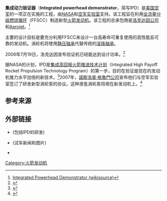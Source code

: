 '''集成动力验证器'''（'''Integrated powerhead demonstrator'''，简写IPD）是[[美国空军|美国空军]]的一项正在实施的工程，由[[NASA|NASA]]和[[空军实验室|空军实验室]]支持。该工程旨在利用[[全流量分级燃烧循环|全流量分级燃烧循环]]（FFSCC）制造新型[[火箭发动机|火箭发动机]]。该工程的总承包商是[[洛克达因公司|洛克达因公司]]和[[Aerojet|Aerojet]]。<ref>[[S:NASA_FACTS/Integrated_Powerhead_Demonstrator|Integrated Powerhead Demonstrator (wikisource)]]</ref>

主要的设计目标是要充分利用FFSCC来设计一台高寿命可重复使用的高性能且可靠的发动机。涡轮机将使用[[静压轴承|静压轴承]]代替传统的[[滚珠轴承|滚珠轴承]]。

2006年7月19日，洛克达因宣布验证机已经能达到设计功率。<ref>
{{cite web | url = http://www.pw.utc.com/vgn-ext-templating/v/index.jsp?vgnextoid=2e35288d1c83c010VgnVCM1000000881000aRCRD&prid=29c256fe452de010VgnVCM100000c45a529f____ | title = New 'Rocket Engine of the Future' Goes to 'Mainstage' | publisher = Pratt & Whitney Rocketdyne }}{{dead link|date=十一月 2017 |bot=InternetArchiveBot }}</ref>

据NASA的计划，IPD是[[集成高回报火箭推进技术计划|集成高回报火箭推进技术计划]]（Integrated High Payoff Rocket Propulsion Technology Program）的第一步，目的在验证是现在的发动机推力水平加倍的新技术。<ref>{{cite web |url=http://www.nasa.gov/centers/marshall/news/news/releases/2005/05-062.html |title=U.S. Air Force-NASA Technology Demonstrator Engine for Future Launch Vehicles Successfully Fired During Initial Full Duration Test |date=2005 |publisher=NASA |access-date=2008-07-25 |archive-date=2021-03-09 |archive-url=https://web.archive.org/web/20210309170013/http://www.nasa.gov/centers/marshall/news/news/releases/2005/05-062.html |dead-url=no }}</ref>2007年，[[諾斯洛普·格魯門公司|諾斯洛普·格魯門公司]]宣布他们与空军实验室签订了研发新型涡轮泵的协议。这种液氢涡轮泵将用在新发动机上。<ref>{{cite web |url=http://www.irconnect.com/noc/press/pages/news_releases.html?d=121572 |title=U.S. Air Force Contract Continues Northrop Grumman's Work On Upper Stage Engine Technology Program |publisher=Northrop Grumman |date=2007 |access-date=2008-07-25 |archive-date=2015-09-24 |archive-url=https://web.archive.org/web/20150924040155/http://www.irconnect.com/noc/press/pages/news_releases.html?d=121572 |dead-url=no }}</ref>

== 参考来源 ==
{{reflist}}

== 外部链接 ==
* {{cite web | url = http://www.aero.org/publications/crosslink/winter2004/03.html | title = Launch Vehicle Propulsion | publisher = The Aerospace Corporation | date = Winter 2004 | last = Emdee | first = Jeff | access-date = 2006-07-27 | archive-url = https://web.archive.org/web/20070310123301/http://www.aero.org/publications/crosslink/winter2004/03.html | archive-date = 2007-03-10 | dead-url = yes }} (包括IPD的研发)
* {{cite web | url = http://www.nasa.gov/centers/marshall/news/news/releases/2005/05-062.html | title = U.S. Air Force-NASA Technology Demonstrator Engine for Future Launch Vehicles Successfully Fired During Initial Full Duration Test | date = 2005-02-05 | publisher = NASA | access-date = 2008-07-25 | archive-date = 2021-03-09 | archive-url = https://web.archive.org/web/20210309170013/http://www.nasa.gov/centers/marshall/news/news/releases/2005/05-062.html | dead-url = no }} (试车新闻和图片)
* {{cite web | url = http://science.nasa.gov/headlines/y2005/14oct_betterrocket.htm?list804693 | title = Building a Better Rocket Engine | publisher = NASA | date = October 14, 2005 | deadurl = yes | archiveurl = https://web.archive.org/web/20060319140225/http://science.nasa.gov/headlines/y2005/14oct_betterrocket.htm?list804693 | archivedate =2006-03-19}}

[[Category:火箭发动机|Category:火箭发动机]]